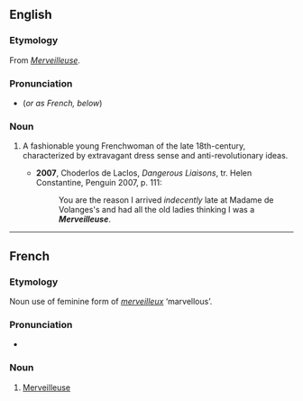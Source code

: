 ==English==

===Etymology===
From {{F.}} ''[[#French|Merveilleuse]]''.

===Pronunciation===
* {{IPA|/mɜːveɪˈjɜːz/}} (''or as French, below'')

===Noun===
{{en-noun}}

# {{historical}} A fashionable young Frenchwoman of the late 18th-century, characterized by extravagant dress sense and anti-revolutionary ideas.
#* '''2007''', Choderlos de Laclos, ''Dangerous Liaisons'', tr. Helen Constantine, Penguin 2007, p. 111:
#*: You are the reason I arrived ''indecently'' late at Madame de Volanges's and had all the old ladies thinking I was a '''''Merveilleuse'''''.

----

==French==

===Etymology===
Noun use of feminine form of ''[[merveilleux]]'' ‘marvellous’.

===Pronunciation===
* {{IPA|/mɛʁvɛjøz/|lang=fr}}

===Noun===
{{fr-noun|f}}

# [[#English|Merveilleuse]]